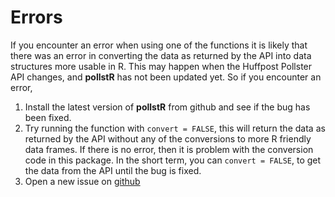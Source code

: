 # Errors

If you encounter an error when using one of the functions it is likely that there was an error in converting the data as returned by the API into data structures more usable in R.
This may happen when the Huffpost Pollster API changes, and **pollstR** has not been updated yet.
So if you encounter an error,

1. Install the latest version of **pollstR** from github and see if the bug has been fixed.
2. Try running the function with `convert = FALSE`, this will return the data as returned by the API without any of the conversions to more 
    R friendly data frames. If there is no error, then it is problem with the conversion code in this package.
    In the short term, you can `convert = FALSE`, to get the data from the API until the bug is fixed.
3. Open a new issue on [github](https://github.com/rOpenGov/pollstR/issues)
